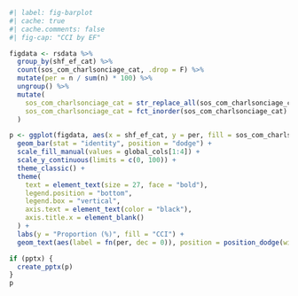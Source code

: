 
```r
#| label: fig-barplot
#| cache: true
#| cache.comments: false
#| fig-cap: "CCI by EF"

figdata <- rsdata %>%
  group_by(shf_ef_cat) %>%
  count(sos_com_charlsonciage_cat, .drop = F) %>%
  mutate(per = n / sum(n) * 100) %>%
  ungroup() %>%
  mutate(
    sos_com_charlsonciage_cat = str_replace_all(sos_com_charlsonciage_cat, ">=", "\u2265"),
    sos_com_charlsonciage_cat = fct_inorder(sos_com_charlsonciage_cat)
  )

p <- ggplot(figdata, aes(x = shf_ef_cat, y = per, fill = sos_com_charlsonciage_cat)) +
  geom_bar(stat = "identity", position = "dodge") +
  scale_fill_manual(values = global_cols[1:4]) +
  scale_y_continuous(limits = c(0, 100)) +
  theme_classic() +
  theme(
    text = element_text(size = 27, face = "bold"),
    legend.position = "bottom",
    legend.box = "vertical",
    axis.text = element_text(color = "black"),
    axis.title.x = element_blank()
  ) +
  labs(y = "Proportion (%)", fill = "CCI") +
  geom_text(aes(label = fn(per, dec = 0)), position = position_dodge(width = 0.9), vjust = -0.25, size = 8, fontface = "bold")

if (pptx) {
  create_pptx(p)
}
p
```
